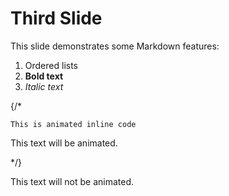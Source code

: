 # Third Slide

This slide demonstrates some Markdown features:

1. Ordered lists
2. **Bold text**
3. *Italic text*

{/* <Animate>

`This is animated inline code`

This text will be animated.

</Animate> */}

This text will not be animated.

